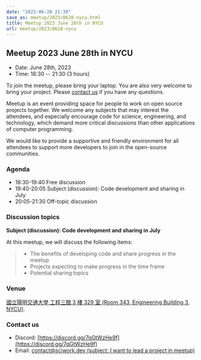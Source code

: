 ```yaml
---
date: "2023-06-20 21:30"
save_as: meetup/2023/0628-nycu.html
title: Meetup 2023 June 28th in NYCU
url: meetup/2023/0628-nycu
---
```


## Meetup 2023 June 28th in NYCU

- Date: June 28th, 2023
- Time: 18:30 \-- 21:30 (3 hours)

To join the meetup, please bring your laptop. You are also very welcome
to bring your project. Please [contact us](#contact-us) if you have any
questions.

Meetup is an event providing space for people to work on open source
projects together. We welcome any subjects that may interest the
attendees, and especially encourage code for science, engineering, and
technology, which demand more critical discussions than other
applications of computer programming.

We would like to provide a supportive and friendly environment for all
attendees to support more developers to join in the open-source
communities.

### Agenda

- 18:30-19:40 Free discussion
- 19:40-20:05 Subject (discussion): Code development and sharing in
  July
- 20:05-21:30 Off-topic discussion

### Discussion topics

**Subject (discussion): Code development and sharing in July**

At this meetup, we will discuss the following items:

> - The benefits of developing code and share progress in the meetup
> - Projects expecting to make progress in the time frame
> - Potential sharing topics

### Venue

[國立陽明交通大學 工程三館 3 樓 329 室 (Room 343, Engineering Building
3, NYCU)](https://goo.gl/maps/TgDYwohB3CBmQgww9).

<div
  style={{
    overflow: "hidden",
    paddingBottom: "56.25%",
    position: "relative",
    height: 0,
  }}
>
  <Map src="https://www.google.com/maps/embed?pb=!1m18!1m12!1m3!1d905.5596639949631!2d120.99673777209487!3d24.787280157478236!2m3!1f0!2f0!3f0!3m2!1i1024!2i768!4f13.1!3m3!1m2!1s0x3468360f96adabd7%3A0xedfd1ba0fa6c6bf7!2z5ZyL56uL6Zm95piO5Lqk6YCa5aSn5a24IOW3peeoi-S4iemkqA!5e0!3m2!1szh-TW!2stw!4v1678519228058!5m2!1szh-TW!2stw" />
</div>

### Contact us

- Discord: [https://discord.gg/7qGtWzHe9f](https://discord.gg/7qGtWzHe9f)
- Email: [contact@sciwork.dev (subject: I want to lead a project in
  meetup)](mailto:contact@sciwork.dev?subject=[sciwork]%20I%20want%20to%20lead%20a%20project%20in%20scisprint)
